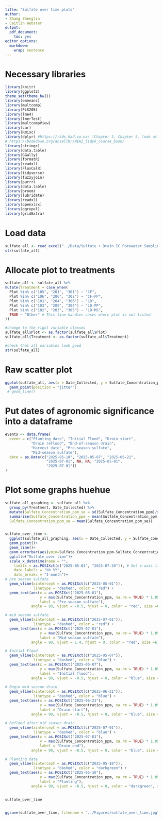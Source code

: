 ```yaml
---
title: "Sulfate over time plots"
author: 
- Zhang Zhenglin
- Caitlin Webster
output:
  pdf_document:
    toc: yes
editor_options:
  markdown:
    wrap: sentence
---
```


# Necessary libraries

```r
library(knitr)
library(ggplot2)
theme_set(theme_bw())
library(emmeans)
library(multcomp)
library(PLS205)
library(lme4)
library(lmerTest)
library(multcompView)
library(car)
library(Rmisc) 
library(dplyr) #https://r4ds.had.co.nz/ (Chapter 3, Chapter 5, look at filter and select)
# https://bookdown.org/ansellbr/WEHI_tidyR_course_book/
library(stringr) 
library(data.table)
library(GGally)
library(formatR)
library(readxl)
library(FluxCalR)
library(tidyverse)
library(fuzzyjoin)
library(purrr)
library(data.table)
library(broom)
library(lubridate)
library(readxl)
library(openxlsx)
library(ggrepel)
library(gridExtra)
```

# Load data

```r
sulfate_all <- read_excel("../Data/Sulfate + Drain IC Porewater Sampling Data - Tidy (1).xlsx", sheet = 1)
str(sulfate_all)
```

# Allocate plot to treatments

```r

sulfate_all <- sulfate_all %>%
mutate(Treatment = case_when(
  Plot %in% c("105", "201", "301") ~ "CF",
  Plot %in% c("106", "206", "302") ~ "CF-PP",
  Plot %in% c("101", "204", "306") ~ "LD",
  Plot %in% c("103", "205", "304") ~ "LD-PP",
  Plot %in% c("102", "203", "305") ~ "LD-MS",
  TRUE ~ "Other" # This line handles cases where plot is not listed
))

#change to the right variable classes
sulfate_all$Plot <- as.factor(sulfate_all$Plot)
sulfate_all$Treatment <- as.factor(sulfate_all$Treatment)

#check that all variables look good
str(sulfate_all)
```

# Raw scatter plot 

```r
ggplot(sulfate_all, aes(x = Date_Collected, y = Sulfate_Concentration_ppm,  colour =  Treatment))+
  geom_point(position = "jitter")
 # geom_line()
```
# Put dates of agronomic significance into a dataframe

```r
events <- data.frame(
  event = c("Planting date", "Initial Flood", "Drain start",
            "Drain reflood", "End-of-season drain", 
            "Harvest date", "Pre-season sulfate", 
            "Mid-season sulfate"),
  date = as.Date(c("2025-05-10", "2025-05-07", "2025-06-21",
                   "2025-07-01", NA, NA, "2025-05-01", 
                   "2025-07-01"))
)
```


# Plot some graphs huehue

```r

sulfate_all_graphing <- sulfate_all %>%
  group_by(Treatment, Date_Collected) %>%
  mutate(Sulfate_Concentration_ppm_se = sd(Sulfate_Concentration_ppm)/sqrt(3)) %>%
  summarise(Sulfate_Concentration_ppm = mean(Sulfate_Concentration_ppm),
  Sulfate_Concentration_ppm_se = mean(Sulfate_Concentration_ppm_se))


sulfate_over_time <- 
  ggplot(sulfate_all_graphing, aes(x = Date_Collected, y = Sulfate_Concentration_ppm,  colour =  Treatment))+
  geom_point()+
  geom_line()+
  geom_errorbar(aes(ymin=Sulfate_Concentration_ppm-Sulfate_Concentration_ppm_se, ymax=Sulfate_Concentration_ppm+Sulfate_Concentration_ppm_se), size=0.5)+
  ggtitle("Sulfate over time")+
  scale_x_datetime(name = "",
    limits = as.POSIXct(c("2025-05-01", "2025-07-30")), # Set x-axis limits
    date_labels = "%b %Y",
    date_breaks = "1 month")+
# pre season sulfate    
  geom_vline(xintercept = as.POSIXct(c("2025-05-01")), 
             linetype = "dashed", color = "red") +
  geom_text(aes(x = as.POSIXct("2025-05-01"), 
                y = max(Sulfate_Concentration_ppm, na.rm = TRUE) * 1.05,
                label = "Pre-season sulfate"),
            angle = 90, vjust = -0.5, hjust = 0, color = "red", size =6) +

# mid season sulfate    
  geom_vline(xintercept = as.POSIXct(c("2025-07-01")), 
             linetype = "dashed", color = "red") +
  geom_text(aes(x = as.POSIXct("2025-07-01"), 
                y = max(Sulfate_Concentration_ppm, na.rm = TRUE) * 1.05,
                label = "Mid-season sulfate"),
            angle = 90, vjust = 1.4, hjust = 0, color = "red", size =6)   +

# Initial Flood    
  geom_vline(xintercept = as.POSIXct(c("2025-05-07")), 
             linetype = "dashed", color = "blue") +
  geom_text(aes(x = as.POSIXct("2025-05-07"), 
                y = max(Sulfate_Concentration_ppm, na.rm = TRUE) * 1.05,
                label = "Initial flood"),
            angle = 90, vjust = -0.5, hjust = 0, color = "blue", size =6)    +
  
# Begin mid season drain     
  geom_vline(xintercept = as.POSIXct(c("2025-06-21")), 
             linetype = "dashed", color = "blue") +
  geom_text(aes(x = as.POSIXct("2025-06-21"), 
                y = max(Sulfate_Concentration_ppm, na.rm = TRUE) * 1.05,
                label = "Drain start"),
            angle = 90, vjust = -0.5, hjust = 0, color = "blue", size =6) +
  
# Reflood after mid season drain     
  geom_vline(xintercept = as.POSIXct(c("2025-07-01")), 
             linetype = "dashed", color = "blue") +
  geom_text(aes(x = as.POSIXct("2025-07-01"), 
                y = max(Sulfate_Concentration_ppm, na.rm = TRUE) * 1.05,
                label = "Drain end"),
            angle = 90, vjust = -0.5, hjust = 0, color = "blue", size =6) +

# Planting date
  geom_vline(xintercept = as.POSIXct(c("2025-05-10")), 
             linetype = "dashed", color = "darkgreen") +
  geom_text(aes(x = as.POSIXct("2025-05-10"), 
                y = max(Sulfate_Concentration_ppm, na.rm = TRUE) * 1.05,
                label = "Planting"),
            angle = 90, vjust = -0.5, hjust = 0, color = "darkgreen", size =6)   
  
  
sulfate_over_time


ggsave(sulfate_over_time, filename = "../Figures/sulfate_over_time.jpg", height = 25, width = 30, units = "cm", dpi=400)
```



